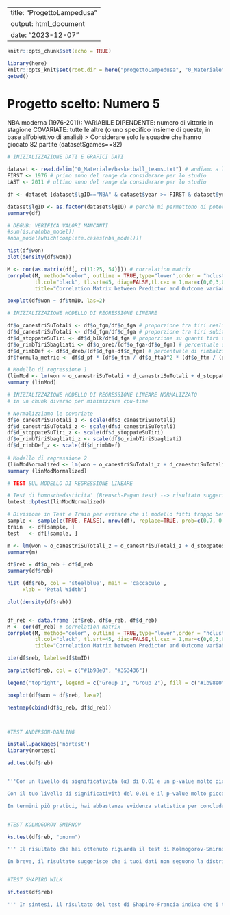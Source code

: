 
---
title: "ProgettoLampedusa"
output: html_document
date: "2023-12-07"
---

```r

knitr::opts_chunk$set(echo = TRUE)

library(here)
knitr::opts_knit$set(root.dir = here("progettoLampedusa", "0_Materiale"))
getwd()

```

# Progetto scelto: Numero 5

NBA moderna (1976-2011): VARIABILE DIPENDENTE: numero di vittorie in stagione
COVARIATE: tutte le altre (o uno specifico insieme di queste, in base all'obiettivo di analisi)
> Considerare solo le squadre che hanno giocato 82 partite (dataset$games==82)

```r

# INIZIALIZZAZIONE DATI E GRAFICI DATI

dataset <- read.delim("0_Materiale/basketball_teams.txt") # andiamo a leggere il database fornito
FIRST <- 1976 # primo anno del range da considerare per lo studio
LAST <- 2011 # ultimo anno del range da considerare per lo studio

df <- dataset [dataset$lgID=="NBA" & dataset$year >= FIRST & dataset$year <= LAST & dataset$games==82,]

dataset$lgID <- as.factor(dataset$lgID) # perchè mi permettono di poter generare variabili dummy
summary(df)

# DEGUB: VERIFICA VALORI MANCANTI
#sum(is.na(nba_model))
#nba_model[which(complete.cases(nba_model))]

hist(df$won)
plot(density(df$won))

M <- cor(as.matrix(df[, c(11:25, 54)])) # correlation matrix
corrplot(M, method="color", outline = TRUE,type="lower",order = "hclust",
         tl.col="black", tl.srt=45, diag=FALSE,tl.cex = 1,mar=c(0,0,3,0),
         title="Correlation Matrix between Predictor and Outcome variables")

boxplot(df$won ~ df$tmID, las=2)

```

```r

# INIZIALIZZAZIONE MODELLO DI REGRESSIONE LINEARE

df$o_canestriSuTotali <- df$o_fgm/df$o_fga # proporzione tra tiri realizzati su tiri totali
df$d_canestriSuTotali <- df$d_fgm/df$d_fga # proporzione tra tiri subiti su tiri totali
df$d_stoppateSuTiri <- df$d_blk/df$d_fga # proporzione su quanti tiri tentati sono stati stoppati
df$o_rimbTiriSbagliati <- df$o_oreb/(df$o_fga-df$o_fgm) # percentuale di rimbalzi presi su tiri sbagliati in attacco
df$d_rimbDef <- df$d_dreb/(df$d_fga-df$d_fgm) # percentuale di rimbalzi difensivi presi in difesa
df$formula_metric <- df$d_pf * (df$o_ftm / df$o_fta)^2 * (df$o_ftm / (df$o_ftm + 2 * (df$o_fgm - df$o_3pm) + 3 * df$o_3pm))

# Modello di regressione 1
(linMod <- lm(won ~ o_canestriSuTotali + d_canestriSuTotali + d_stoppateSuTiri + o_rimbTiriSbagliati + d_rimbDef + formula_metric, data = df ))
summary (linMod)

```

```r

# INIZIALIZZAZIONE MODELLO DI REGRESSIONE LINEARE NORMALIZZATO
# in un chunk diverso per minimizzare cpu-time

# Normalizziamo le covariate
df$o_canestriSuTotali_z <- scale(df$o_canestriSuTotali)
df$d_canestriSuTotali_z <- scale(df$d_canestriSuTotali)
df$d_stoppateSuTiri_z <- scale(df$d_stoppateSuTiri)
df$o_rimbTiriSbagliati_z <- scale(df$o_rimbTiriSbagliati)
df$d_rimbDef_z <- scale(df$d_rimbDef)
  
# Modello di regressione 2
(linModNormalized <- lm(won ~ o_canestriSuTotali_z + d_canestriSuTotali_z + d_stoppateSuTiri_z + o_rimbTiriSbagliati_z + d_rimbDef_z, data = df ))
summary (linModNormalized)

```

```r

# TEST SUL MODELLO DI REGRESSIONE LINEARE

# Test di homoschedasticita' (Breusch-Pagan test) --> risultato suggerisce omoschedasiticita'
lmtest::bptest(linModNormalized)

# Divisione in Test e Train per evitare che il modello fitti troppo bene sui nostri dati
sample <- sample(c(TRUE, FALSE), nrow(df), replace=TRUE, prob=c(0.7, 0.3))
train  <- df[sample, ]
test   <- df[!sample, ]

m <- lm(won ~ o_canestriSuTotali_z + d_canestriSuTotali_z + d_stoppateSuTiri_z + o_rimbTiriSbagliati_z + d_rimbDef_z, data = train)
summary(m)

```


```r

df$reb = df$o_reb + df$d_reb
summary(df$reb)

hist (df$reb, col = 'steelblue', main = 'caccaculo',
     xlab = 'Petal Width')

plot(density(df$reb))


df_reb <- data.frame (df$reb, df$o_reb, df$d_reb)
M <- cor(df_reb) # correlation matrix
corrplot(M, method="color", outline = TRUE,type="lower",order = "hclust",
         tl.col="black", tl.srt=45, diag=FALSE,tl.cex = 1,mar=c(0,0,3,0),
         title="Correlation Matrix between Predictor and Outcome variables")

pie(df$reb, labels=df$tmID)

barplot(df$reb, col = c("#1b98e0", "#353436"))

legend("topright", legend = c("Group 1", "Group 2"), fill = c("#1b98e0", "#353436"))

boxplot(df$won ~ df$reb, las=2)

heatmap(cbind(df$o_reb, df$d_reb))



#TEST ANDERSON-DARLING

install.packages('nortest')
library(nortest)

ad.test(df$reb)


'''Con un livello di significatività (α) di 0.01 e un p-value molto piccolo (3.1e-09) ottenuto dal test di normalità di Anderson-Darling per i dati della variabile df$reb, puoi concludere che hai sufficiente evidenza statistica per respingere lipotesi nulla che i dati seguono una distribuzione normale.

Con il tuo livello di significatività del 0.01 e il p-value molto piccolo (3.1e-09), il p-value è inferiore al livello di significatività, quindi respingeresti lipotesi nulla. Questo suggerisce che i dati nella variabile df$reb non seguono una distribuzione normale al livello di significatività del 0.01.

In termini più pratici, hai abbastanza evidenza statistica per concludere che la variabile df$reb non segue una distribuzione normale basandoti sui risultati del test di Anderson-Darling. '''


#TEST KOLMOGOROV SMIRNOV

ks.test(df$reb, "pnorm")

''' Il risultato che hai ottenuto riguarda il test di Kolmogorov-Smirnov a campione singolo sui dati contenuti nella variabile df$reb. Il test KS confronta la distribuzione empirica dei tuoi dati con una distribuzione teorica (spesso una distribuzione uniforme).

In breve, il risultato suggerisce che i tuoi dati non seguono la distribuzione teorica presunta, e cè un elevata probabilità che la differenza osservata sia statisticamente significativa.'''


#TEST SHAPIRO WILK

sf.test(df$reb)

''' In sintesi, il risultato del test di Shapiro-Francia indica che i tuoi dati nella variabile df$reb non seguono una distribuzione normale. Questo è supportato dal valore basso del p-value, il quale suggerisce che la differenza tra la distribuzione dei tuoi dati e una distribuzione normale è statisticamente significativa. '''

```



